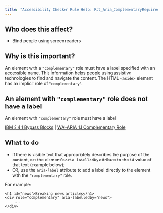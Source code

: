 ```yaml
---
title: "Accessibility Checker Rule Help: Rpt_Aria_ComplementaryRequiredLabel_Implicit"
---
```


<div className="toolHelp">
<Row>
<Column colLg={5} colMd={3} colSm={4} className="toolLeft">

## Who does this affect?

* Blind people using screen readers

## Why is this important?

An element with a `"complementary"` role must have a label specified with an accessible name. This information helps people using assistive technologies to find and navigate the content.
The HTML `<aside>` element has an implicit role of `"complementary"`.


</Column>
<Column colLg={11} colMd={5} colSm={4} className="toolMain">

<div id="locLevel"></div>

## An element with `"complementary"` role does not have a label
An element with `"complementary"` role must have a label

[IBM 2.4.1 Bypass Blocks](http://www.ibm.com/able/guidelines/ci162/bypass_blocks.html) | [WAI-ARIA 1.1 Complementary Role](https://www.w3.org/TR/wai-aria-1.1/#complementary)

<div id="locSnippet"></div>

## What to do

* If there is visible text that appropriately describes the purpose of the content, set the element's `aria-labelledby` attribute to the `id` value of that text (example below);
* OR, use the `aria-label` attribute to add a label directly to the element with the `"complementary"` role.

For example:

```
<h1 id="news">Breaking news articles</h1>
<div role="complementary" aria-labelledby="news">
    ...
</div>
```


</Column>
</Row>
</div>

